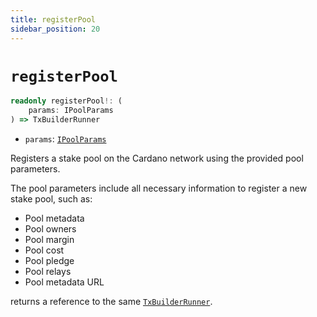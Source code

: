 ```yaml
---
title: registerPool
sidebar_position: 20
---
```


# `registerPool`

```ts
readonly registerPool!: (
    params: IPoolParams
) => TxBuilderRunner
```

- `params`: [`IPoolParams`](../cardano-ledger-ts/interfaces/IPoolParams)

Registers a stake pool on the Cardano network using the provided pool parameters.

The pool parameters include all necessary information to register a new stake pool, such as:
- Pool metadata
- Pool owners
- Pool margin
- Pool cost
- Pool pledge
- Pool relays
- Pool metadata URL

returns a reference to the same [`TxBuilderRunner`](./TxBuilderRunner). 